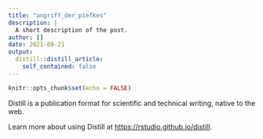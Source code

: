 ```yaml
---
title: "angriff_der_piefkes"
description: |
  A short description of the post.
author: []
date: 2021-08-21
output:
  distill::distill_article:
    self_contained: false
---
```



```r
knitr::opts_chunk$set(echo = FALSE)
```

Distill is a publication format for scientific and technical writing, native to the web.

Learn more about using Distill at <https://rstudio.github.io/distill>.


